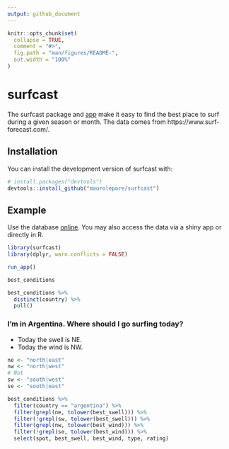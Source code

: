 ```yaml
---
output: github_document
---
```


<!-- README.md is generated from README.Rmd. Please edit that file -->

```r
knitr::opts_chunk$set(
  collapse = TRUE,
  comment = "#>",
  fig.path = "man/figures/README-",
  out.width = "100%"
)
```

# surfcast

<!-- badges: start -->
<!-- badges: end -->

The surfcast package and [app](https://maurolepore.shinyapps.io/surfcast/) make
it easy to find the best place to surf during a given season or month. The data
comes from https://www.surf-forecast.com/.

## Installation

You can install the development version of surfcast with:

``` r
# install.packages("devtools")
devtools::install_github("maurolepore/surfcast")
```

## Example

Use the database [online](https://maurolepore.shinyapps.io/surfcast/). You may
also access the data via a shiny app or directly in R.

```r
library(surfcast)
library(dplyr, warn.conflicts = FALSE)
```

```r
run_app()
```

```r
best_conditions
```

```r
best_conditions %>% 
  distinct(country) %>% 
  pull()
```

### I'm in Argentina. Where should I go surfing today?

* Today the swell is NE.
* Today the wind is NW.

```r
ne <- "north|east"
nw <- "north|west"
# Not
sw <- "south|west"
se <- "south|east"

best_conditions %>%
  filter(country == "argentina") %>% 
  filter(grepl(ne, tolower(best_swell))) %>%
  filter(!grepl(sw, tolower(best_swell))) %>%
  filter(grepl(nw, tolower(best_wind))) %>% 
  filter(!grepl(se, tolower(best_wind))) %>% 
  select(spot, best_swell, best_wind, type, rating)
```

